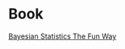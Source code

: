 # Book {.unnumbered}

[Bayesian Statistics The Fun Way](https://www.amazon.com/Bayesian-Statistics-Fun-Will-Kurt/dp/1593279566/ref=sr_1_1?keywords=bayesian+statistics+the+fun+way&qid=1682870630&sprefix=bayesian+fun%2Caps%2C216&sr=8-1)
